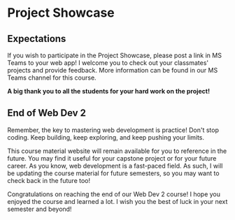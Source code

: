# Project Showcase

## Expectations

If you wish to participate in the Project Showcase, please post a link in MS Teams to your web app! I welcome you to check out your classmates' projects and provide feedback. More information can be found in our MS Teams channel for this course.

**A big thank you to all the students for your hard work on the project!**

## End of Web Dev 2

Remember, the key to mastering web development is practice! Don't stop coding. Keep building, keep exploring, and keep pushing your limits.

This course material website will remain available for you to reference in the future. You may find it useful for your capstone project or for your future career. As you know, web development is a fast-paced field. As such, I will be updating the course material for future semesters, so you may want to check back in the future too!

Congratulations on reaching the end of our Web Dev 2 course! I hope you enjoyed the course and learned a lot. I wish you the best of luck in your next semester and beyond!
